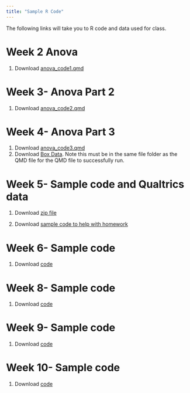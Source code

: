 ```yaml
---
title: "Sample R Code"
---
```


The following links will take you to R code and data used for class.

# Week 2 Anova

1.  <i class="bi bi-download"></i> Download [anova_code1.qmd](https://drive.google.com/file/d/187rYY375SYVeVrb5Thfux5N514oomhDP/view?usp=share_link)

# Week 3- Anova Part 2

1.  <i class="bi bi-download"></i> Download [anova_code2.qmd](https://drive.google.com/file/d/18HCjs1cbOdOHfdEhbgk7X4U4-Jxf-Vb8/view?usp=share_link)

# Week 4- Anova Part 3

1.  <i class="bi bi-download"></i> Download [anova_code3.qmd](https://drive.google.com/file/d/19GMhSWHi9HIwepjtuMExUeEWMsNe7fo7/view?usp=share_link)
2.  <i class="bi bi-download"></i> Download [Box Data](https://drive.google.com/file/d/19HBbv-nZNPG4VAb3C0EOs2XtQWcqK94z/view?usp=share_link). Note this must be in the same file folder as the QMD file for the QMD file to successfully run.


# Week 5- Sample code and Qualtrics data

1.  <i class="bi bi-download"></i> Download [zip file](https://drive.google.com/file/d/1AlOwSQe_hDLFDEfCiGq1vb3Mwgkumco9/view?usp=share_link)
 
2. <i class="bi bi-download"></i> Download [sample code to help with homework](https://drive.google.com/file/d/1BAfhoPOF2sA2MXD51PyvGT_mOq-YmGom/view?usp=share_link)


# Week 6- Sample code

1.  <i class="bi bi-download"></i> Download [code](https://drive.google.com/file/d/1Bvw26uh9VfHHODmNO67L7dnbrs6S2x4j/view?usp=share_link)

# Week 8- Sample code

1.  <i class="bi bi-download"></i> Download [code](https://drive.google.com/file/d/1EaMi3zlhj3j7_15fJgHeWoKMTw7vk-pc/view?usp=share_link)



# Week 9- Sample code

1.  <i class="bi bi-download"></i> Download [code](https://drive.google.com/file/d/1GcV_wzwWkGgrWmuRTYhOVDBXPR46zZCD/view?usp=share_link)


# Week 10- Sample code

1.  <i class="bi bi-download"></i> Download [code](https://drive.google.com/file/d/1HGqEc5qRXyToVU9P1uMGTD2EBsz-_PLV/view?usp=share_link)